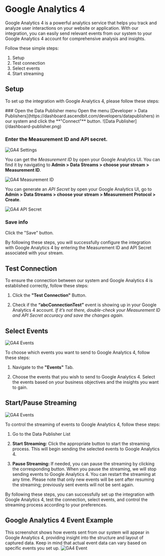 
# Google Analytics 4

Google Analytics 4 is a powerful analytics service that helps you track and analyze user interactions on your website or application. With our integration, you can easily send relevant events from our system to your Google Analytics 4 account for comprehensive analysis and insights.

Follow these simple steps:
1. Setup
2. Test connection
3. Select events
4. Start streaming

## Setup

To set up the integration with Google Analytics 4, please follow these steps:

<Steps>
### Open the Data Publisher menu
Open the menu [Developer > Data Publishers](https://dashboard.ascendbit.com/developers/datapublishers) in our system and click the **"Connect"** button.
![Data Publisher](/dashboard-publisher.png)

### Enter the Measurement ID and API secret.
![GA4 Settings](/dashboard-publisher-ga4.png)


You can get the *Measurement ID* by open your Google Analytics UI. You can find it by navigating to **Admin > Data Streams > choose your stream > Measurement ID**.

![GA4 Measurement ID](/publisher-ga4-stream.png)


You can generate an *API Secret* by open your Google Analytics UI, go to **Admin > Data Streams > choose your stream > Measurement Protocol > Create**. 

![GA4 API Secret](/publisher-ga4-apisecret.png)

### Save info
Click the "Save" button. 

</Steps>

By following these steps, you will successfully configure the integration with Google Analytics 4 by entering the Measurement ID and API Secret associated with your stream.


## Test Connection
To ensure the connection between our system and Google Analytics 4 is established correctly, follow these steps:

1. Click the **"Test Connection"** Button.

2. Check if the **“abcConnectionTest”** event is showing up in your Google Analytics 4 account. *If it’s not there, double-check your Measurement ID and API Secret accuracy and save the changes again.*


## Select Events
![GA4 Events](/dashboard-publisher-ga4-events.png)

To choose which events you want to send to Google Analytics 4, follow these steps:

1. Navigate to the **"Events"** Tab.

2. Choose the events that you wish to send to Google Analytics 4. Select the events based on your business objectives and the insights you want to gain.

## Start/Pause Streaming
![GA4 Events](/dashboard-publisher-ga4-start.png)

To control the streaming of events to Google Analytics 4, follow these steps:

1. Go to the Data Publisher List

2. **Start Streaming:** Click the appropriate button to start the streaming process. This will begin sending the selected events to Google Analytics 4.

3. **Pause Streaming:** If needed, you can pause the streaming by clicking the corresponding button. When you pause the streaming, we will stop sending events to Google Analytics 4. You can restart the streaming at any time. Please note that only new events will be sent after resuming the streaming; previously sent events will not be sent again.

By following these steps, you can successfully set up the integration with Google Analytics 4, test the connection, select events, and control the streaming process according to your preferences.

## Google Analytics 4 Event Example
This screenshot shows how events sent from our system will appear in Google Analytics 4, providing insight into the structure and layout of captured data. Keep in mind that actual event data can vary based on specific events you set up.
![GA4 Event](/publisher-ga4-event.png)